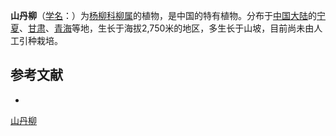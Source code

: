 {{Speciesbox
| name = 山丹柳
| status = 
| status_system = 
| image =
| genus = Salix
| species = shandanensis
| authority = C. F. Fang
}}

'''山丹柳'''（[[学名|学名]]：{{lang|la|''Salix shandanensis''}}）为[[杨柳科|杨柳科]][[柳属|柳属]]的植物，是中国的特有植物。分布于[[中国大陆|中国大陆]]的[[宁夏|宁夏]]、[[甘肃|甘肃]]、[[青海|青海]]等地，生长于海拔2,750米的地区，多生长于山坡，目前尚未由人工引种栽培。

== 参考文献 ==
<div class="references-small">
* {{cite web| url =http://www.bioinfo.cn/db05/KmzwSpecies.php?action=view&id=20600| title =山丹柳| work =《中国高等植物数据库全库》| publisher =中国科学院微生物研究所| author =昆明植物研究所| accessdate =2009-02-25| deadurl =yes| archiveurl =https://web.archive.org/web/20160305065147/http://www.bioinfo.cn/db05/KmzwSpecies.php?action=view&id=20600| archivedate =2016-03-05}}
</div>
{{Taxonbar|from=Q11044484}}

[[Category:柳属|山丹柳]]


{{植物小作品}}